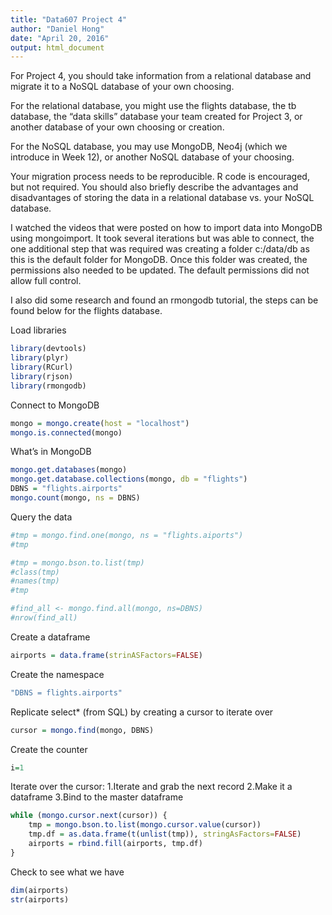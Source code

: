 ```yaml
---
title: "Data607 Project 4"
author: "Daniel Hong"
date: "April 20, 2016"
output: html_document
---
```


For Project 4, you should take information from a relational database and migrate it to a NoSQL database of your own choosing. 

For the relational database, you might use the flights database, the tb database, the "data skills" database your team created for Project 3, or another database of your own choosing or creation.

For the NoSQL database, you may use MongoDB, Neo4j (which we introduce in Week 12), or another NoSQL database of your choosing.

Your migration process needs to be reproducible.  R code is encouraged, but not required.  You should also briefly describe the advantages and disadvantages of storing the data in a relational database vs. your NoSQL database.

I watched the videos that were posted on how to import data into MongoDB using mongoimport. It took several iterations but was able to connect, the one additional step that was required was creating a folder c:/data/db as this is the default folder for MongoDB. Once this folder was created, the permissions also needed to be updated. The default permissions did not allow full control.

I also did some research and found an rmongodb tutorial, the steps can be found below for the flights database.

Load libraries
```r
library(devtools)
library(plyr)
library(RCurl)
library(rjson)
library(rmongodb)
```

Connect to MongoDB
```r
mongo = mongo.create(host = "localhost")
mongo.is.connected(mongo)
```

What's in MongoDB
```r
mongo.get.databases(mongo)
mongo.get.database.collections(mongo, db = "flights")
DBNS = "flights.airports"
mongo.count(mongo, ns = DBNS)
```

Query the data
```r
#tmp = mongo.find.one(mongo, ns = "flights.aiports")
#tmp

#tmp = mongo.bson.to.list(tmp)
#class(tmp)
#names(tmp)
#tmp

#find_all <- mongo.find.all(mongo, ns=DBNS)
#nrow(find_all)
```

Create a dataframe
```r
airports = data.frame(strinASFactors=FALSE)
```

Create the namespace
```r
"DBNS = flights.airports"
```

Replicate select* (from SQL) by creating a cursor to iterate over
```r
cursor = mongo.find(mongo, DBNS)
```

Create the counter
```r
i=1
```

Iterate over the cursor: 1.Iterate and grab the next record 2.Make it a dataframe 3.Bind to the master dataframe
```r
while (mongo.cursor.next(cursor)) {
    tmp = mongo.bson.to.list(mongo.cursor.value(cursor))
    tmp.df = as.data.frame(t(unlist(tmp)), stringAsFactors=FALSE)
    airports = rbind.fill(airports, tmp.df)
}
```

Check to see what we have
```r
dim(airports)
str(airports)
```